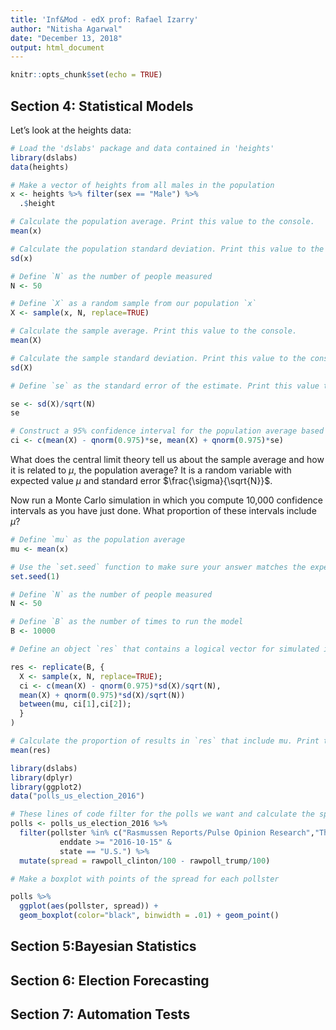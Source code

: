 ```yaml
---
title: 'Inf&Mod - edX prof: Rafael Izarry'
author: "Nitisha Agarwal"
date: "December 13, 2018"
output: html_document
---
```


```r
knitr::opts_chunk$set(echo = TRUE)
```

## Section 4: Statistical Models 

Let's look at the heights data:
```r
# Load the 'dslabs' package and data contained in 'heights'
library(dslabs)
data(heights)

# Make a vector of heights from all males in the population
x <- heights %>% filter(sex == "Male") %>%
  .$height

# Calculate the population average. Print this value to the console.
mean(x)

# Calculate the population standard deviation. Print this value to the console.
sd(x)

# Define `N` as the number of people measured
N <- 50

# Define `X` as a random sample from our population `x`
X <- sample(x, N, replace=TRUE)

# Calculate the sample average. Print this value to the console.
mean(X)

# Calculate the sample standard deviation. Print this value to the console.
sd(X)

# Define `se` as the standard error of the estimate. Print this value to the console.

se <- sd(X)/sqrt(N)
se

# Construct a 95% confidence interval for the population average based on our sample. Save the lower and then the upper confidence interval to a variable called `ci`.
ci <- c(mean(X) - qnorm(0.975)*se, mean(X) + qnorm(0.975)*se)

```

What does the central limit theory tell us about the sample average and how it is related to $\mu$, the population average?
It is a random variable with expected value $\mu$ and standard error $\frac{\sigma}{\sqrt{N}}$.


Now run a Monte Carlo simulation in which you compute 10,000 confidence intervals as you have just done. What proportion of these intervals include $\mu$?
```r
# Define `mu` as the population average
mu <- mean(x)

# Use the `set.seed` function to make sure your answer matches the expected result after random sampling
set.seed(1)

# Define `N` as the number of people measured
N <- 50

# Define `B` as the number of times to run the model
B <- 10000

# Define an object `res` that contains a logical vector for simulated intervals that contain mu

res <- replicate(B, {
  X <- sample(x, N, replace=TRUE);
  ci <- c(mean(X) - qnorm(0.975)*sd(X)/sqrt(N), 
  mean(X) + qnorm(0.975)*sd(X)/sqrt(N))
  between(mu, ci[1],ci[2]);
  }
)

# Calculate the proportion of results in `res` that include mu. Print this value to the console.
mean(res)
```


```r

library(dslabs)
library(dplyr)
library(ggplot2)
data("polls_us_election_2016")

# These lines of code filter for the polls we want and calculate the spreads
polls <- polls_us_election_2016 %>% 
  filter(pollster %in% c("Rasmussen Reports/Pulse Opinion Research","The Times-Picayune/Lucid") &
           enddate >= "2016-10-15" &
           state == "U.S.") %>% 
  mutate(spread = rawpoll_clinton/100 - rawpoll_trump/100) 

# Make a boxplot with points of the spread for each pollster

polls %>%
  ggplot(aes(pollster, spread)) +
  geom_boxplot(color="black", binwidth = .01) + geom_point()
```

## Section 5:Bayesian Statistics

## Section 6: Election Forecasting 

## Section 7: Automation Tests 